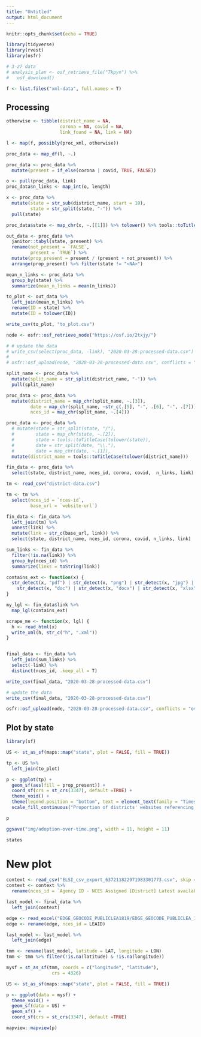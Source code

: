 ```yaml
---
title: "Untitled"
output: html_document
---
```


```r
knitr::opts_chunk$set(echo = TRUE)

library(tidyverse)
library(rvest)
library(osfr)

# 3-27 data
# analysis_plan <- osf_retrieve_file("7kpyn") %>%
#   osf_download()

f <- list.files("xml-data", full.names = T)
```

## Processing

```r

otherwise <- tibble(district_name = NA,
                    corona = NA, covid = NA,
                    link_found = NA, link = NA)

l <- map(f, possibly(proc_xml, otherwise))

proc_data <- map_df(l, ~.)

proc_data <- proc_data %>% 
  mutate(present = if_else(corona | covid, TRUE, FALSE))

o <- pull(proc_data, link)
proc_data$n_links <- map_int(o, length)

x <- proc_data %>% 
  mutate(state = str_sub(district_name, start = 10),
         state = str_split(state, "-")) %>% 
  pull(state)

proc_data$state <- map_chr(x, ~.[[1]]) %>% tolower() %>% tools::toTitleCase()

out_data <- proc_data %>% 
  janitor::tabyl(state, present) %>% 
  rename(not_present = `FALSE`,
         present = `TRUE`) %>% 
  mutate(prop_present = present / (present + not_present)) %>% 
  arrange(prop_present) %>% filter(state != "<NA>")

mean_n_links <- proc_data %>% 
  group_by(state) %>% 
  summarize(mean_n_links = mean(n_links))

to_plot <- out_data %>% 
  left_join(mean_n_links) %>% 
  rename(ID = state) %>% 
  mutate(ID = tolower(ID))

write_csv(to_plot, "to_plot.csv")

node <- osfr::osf_retrieve_node("https://osf.io/2txjy/")

# # update the data
# write_csv(select(proc_data, -link), "2020-03-28-processed-data.csv")
# 
# osfr::osf_upload(node, "2020-03-28-processed-data.csv", conflicts = "overwrite")


```

```r
split_name <- proc_data %>% 
  mutate(split_name = str_split(district_name, "-")) %>% 
  pull(split_name)

proc_data <- proc_data %>% 
  mutate(district_name = map_chr(split_name, ~.[3]),
         date = map_chr(split_name, ~str_c(.[5], "-", .[6], "-", .[7])),
         nces_id = map_chr(split_name, ~.[4]))

proc_data <- proc_data %>% 
  # mutate(state = str_split(state, "/"), 
  #        state = map_chr(state, ~.[2]),
  #        state = tools::toTitleCase(tolower(state)),
  #        date = str_split(date, "\\."),
  #        date = map_chr(date, ~.[1]),
  mutate(district_name = tools::toTitleCase(tolower(district_name)))

fin_data <- proc_data %>% 
  select(state, district_name, nces_id, corona, covid,  n_links, link)

tm <- read_csv("district-data.csv")

tm <- tm %>% 
  select(nces_id = `nces-id`,
         base_url = `website-url`)

fin_data <- fin_data %>% 
  left_join(tm) %>% 
  unnest(link) %>% 
  mutate(link = str_c(base_url, link)) %>% 
  select(state, district_name, nces_id, corona, covid, n_links, link)

sum_links <- fin_data %>% 
  filter(!is.na(link)) %>% 
  group_by(nces_id) %>% 
  summarize(links = toString(link))

```

```r
contains_ext <- function(x) {
  str_detect(x, "pdf") | str_detect(x, "png") | str_detect(x, "jpg") |
    str_detect(x, "doc") | str_detect(x, "docx") | str_detect(x, "xlsx")
}

my_lgl <- fin_data$link %>% 
  map_lgl(contains_ext)

scrape_me <- function(x, lgl) {
  h <- read_html(x)
  write_xml(h, str_c("h", ".xml"))
}



```

```r

final_data <- fin_data %>% 
  left_join(sum_links) %>% 
  select(-link) %>% 
  distinct(nces_id, .keep_all = T)

write_csv(final_data, "2020-03-28-processed-data.csv")

# update the data
write_csv(final_data, "2020-03-28-processed-data.csv")

osfr::osf_upload(node, "2020-03-28-processed-data.csv", conflicts = "overwrite")
```

## Plot by state

```r
library(sf)

US <- st_as_sf(maps::map("state", plot = FALSE, fill = TRUE))

tp <- US %>% 
  left_join(to_plot)

p <- ggplot(tp) +
  geom_sf(aes(fill = prop_present)) +
  coord_sf(crs = st_crs(3347), default =TRUE) +
  theme_void() +
  theme(legend.position = "bottom", text = element_text(family = "Times", size = 18)) +
  scale_fill_continuous("Proportion of districts' websites referencing COVID-19 or Coronavirus")

p

ggsave("img/adoption-over-time.png", width = 11, height = 11)

states
```

# New plot

```r
context <- read_csv("ELSI_csv_export_637211822971983301773.csv", skip = 6)
context <- context %>% 
  rename(nces_id = `Agency ID - NCES Assigned [District] Latest available year`)

last_model <- final_data %>% 
  left_join(context)

edge <- read_excel("EDGE_GEOCODE_PUBLICLEA1819/EDGE_GEOCODE_PUBLICLEA_1819.xlsx")
edge <- rename(edge, nces_id = LEAID)

last_model <- last_model %>% 
  left_join(edge)
```

```r
tmm <- rename(last_model, latitude = LAT, longitude = LON)
tmm <- tmm %>% filter(!is.na(latitude) & !is.na(longitude))

mysf = st_as_sf(tmm, coords = c("longitude", "latitude"), 
                 crs = 4326)

US <- st_as_sf(maps::map("state", plot = FALSE, fill = TRUE))

p <- ggplot(data = mysf) +
  theme_void() + 
  geom_sf(data = US) +
  geom_sf() +
  coord_sf(crs = st_crs(3347), default =TRUE) 

mapview::mapview(p)

```
